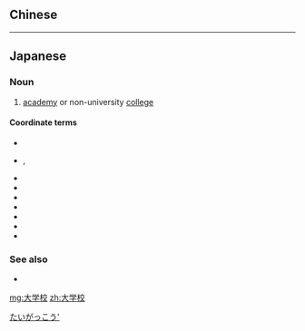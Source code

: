 {{also|大學校}}
==Chinese==
{{zh-see|大學校}}

----

==Japanese==
{{ja-kanjitab|だい|がく|k2=がっ|こう|yomi=on}}
{{wikipedia|Daigakkō}}

===Noun===
{{ja-noun|だいがっこう|kyu=大學校}}

# [[academy]] or non-university [[college]] {{gloss|a post-secondary school not legally considered a university}}

====Coordinate terms====
* {{ja-r|大学|だいがく|gloss=[[university]]}}
* {{ja-r|保育園|ほいくえん}}, {{ja-r|保育所|ほいくしょ|gloss=[[nursery school]]}}
* {{ja-r|幼稚園|gloss=[[kindergarten]]|ようちえん}}
* {{ja-r|小学校|gloss=[[elementary school]]|しょうがっこう}}
* {{ja-r|中学校|gloss=[[junior high school]]|ちゅうがっこう}}
* {{ja-r|高等学校|gloss=[[high school]], [[senior high school]]|こうとうがっこう}}
* {{ja-r|高校|gloss=[[high school]]|こうこう}}
* {{ja-r|大学|gloss=[[college]], [[university]]|だいがく}}
* {{ja-r|大学院|gloss=[[graduate school]]|だいがくいん}}

===See also===
* {{ja-r|学校|gloss=[[school]]|がっこう}}

[[Category:ja:Education|たいがっこう']]

[[mg:大学校]]
[[zh:大学校]]